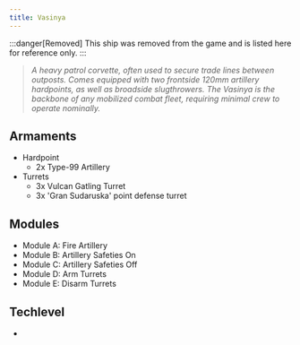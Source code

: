 ```yaml
---
title: Vasinya
---
```



:::danger[Removed]
This ship was removed from the game and is listed here for reference only.
:::


> *A heavy patrol corvette, often used to secure trade lines between outposts. Comes equipped with two frontside 120mm artillery hardpoints, as well as broadside slugthrowers. The Vasinya is the backbone of any mobilized combat fleet, requiring minimal crew to operate nominally.*


## Armaments
* Hardpoint
  * 2x Type-99 Artillery
* Turrets
  * 3x Vulcan Gatling Turret 
  * 3x 'Gran Sudaruska' point defense turret


## Modules

* Module A: Fire Artillery 
* Module B: Artillery Safeties On 
* Module C: Artillery Safeties Off 
* Module D: Arm Turrets 
* Module E: Disarm Turrets


## Techlevel
* <TechLevel tech='Lowtech' />